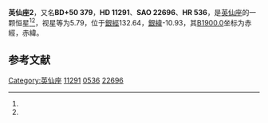 {{Starbox begin
| name = 英仙座2
}}
{{Starbox observe
| epoch = [[J2000.0|J2000.0]]
| constell = [[英仙座|英仙座]]<ref name=SIMBAD>{{cite web
 | url=http://simbad.u-strasbg.fr/simbad/sim-id?Ident=HR+536
 | title=Pulsating variable Star
 | publisher=Centre de Données astronomiques de Strasbourg
 | work=SIMBAD
 | accessdate=2012-07-13
 | archive-date=2019-09-14
 | archive-url=https://web.archive.org/web/20190914000541/http://simbad.u-strasbg.fr/simbad/sim-id?Ident=HR+536
 | dead-url=no
 }}</ref><ref name=DATA>{{cite web
 | url=http://vizier.u-strasbg.fr/viz-bin/VizieR-5?-out.add=.&-source=5050&-corr=PK=HR&-out.max=9999&HR=536
 | title=VizieR Detailed Page
 | accessdate=2012-07-13
 | archive-date=2020-12-02
 | archive-url=https://web.archive.org/web/20201202134344/http://vizier.u-strasbg.fr/viz-bin/VizieR-5?-out.add=.&-source=5050&-corr=PK=HR&-out.max=9999&HR=536
 | dead-url=no
 }}</ref>
| 星官 = 
| ra = {{RA|1|52|9.4}}<ref name=SIMBAD /><ref name=DATA />
| dec = {{DEC|+50|47|34}}<ref name=SIMBAD /><ref name=DATA />
| appmag_v = 5.79<ref name=SIMBAD /><ref name=DATA />
}}
{{Starbox character
| class = B9IIIpHgMn<ref name=SIMBAD /><ref name=DATA />
| b-v = -0.07<ref name=SIMBAD /><ref name=DATA />
| u-b = -0.3<ref name=SIMBAD /><ref name=DATA />
| r-i = <ref name=SIMBAD /><ref name=DATA />
| variable = 
}}
{{Starbox astrometry
| radial_v = -0.3
| prop_mo_ra = 10
| parallax = 
| p_error = 
}}
{{Starbox catalog
| names =BD+50 379，[[SAO星表|SAO]] 22696，[[HD星表|HD]] 11291，[[HR星表|HR]] 536}}
{{Starbox reference |Simbad=HR+536}}
{{Starbox end}}

'''英仙座2'''，又名'''BD+50 379'''，'''HD 11291'''、'''SAO 22696'''、'''HR 536'''，是[[英仙座|英仙座]]的一颗恒星<ref name=SIMBAD /><ref name=DATA />，视星等为5.79，位于[[銀道座標系|銀經]]132.64，[[銀道座標系|銀緯]]-10.93，其[[B1900.0|B1900.0]]坐标为赤經{{RA|1|45|47.5}}，赤緯{{DEC|+50|-10.93|55}}。

== 参考文献 ==
{{reflist}}

{{star-stub}}

{{英仙座恒星}}
{{星官|天大将军|11|17}}
[[Category:英仙座|Category:英仙座]]
[[Category:HD和HDE天體|11291]]
[[Category:HR天體|0536]]
[[Category:SAO天體|22696]]